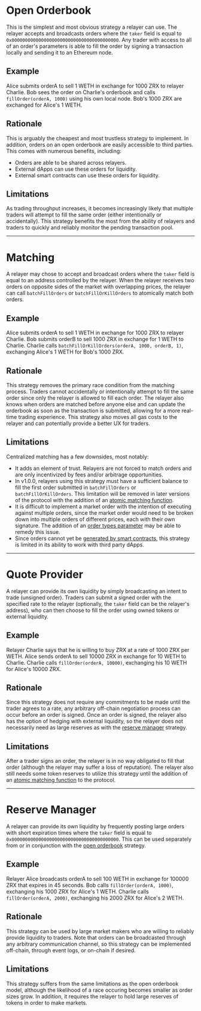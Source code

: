 # Open Orderbook

This is the simplest and most obvious strategy a relayer can use. The relayer accepts and broadcasts orders where the `taker` field is equal to `0x0000000000000000000000000000000000000000`. Any trader with access to all of an order's parameters is able to fill the order by signing a transaction locally and sending it to an Ethereum node.

## Example

Alice submits orderA to sell 1 WETH in exchange for 1000 ZRX to relayer Charlie. Bob sees the order on Charlie's orderbook and calls `fillOrder(orderA, 1000)` using his own local node. Bob's 1000 ZRX are exchanged for Alice's 1 WETH.

## Rationale

This is arguably the cheapest and most trustless strategy to implement. In addition, orders on an open orderbook are easily accessible to third parties. This comes with numerous benefits, including:

-   Orders are able to be shared across relayers.
-   External dApps can use these orders for liquidity.
-   External smart contracts can use these orders for liquidity.

## Limitations

As trading throughput increases, it becomes increasingly likely that multiple traders will attempt to fill the same order (either intentionally or accidentally). This strategy benefits the most from the ability of relayers and traders to quickly and reliably monitor the pending transaction pool.

---

# Matching

A relayer may chose to accept and broadcast orders where the `taker` field is equal to an address controlled by the relayer. When the relayer receives two orders on opposite sides of the market with overlapping prices, the relayer can call `batchFillOrders` or `batchFillOrKillOrders` to atomically match both orders.

## Example

Alice submits orderA to sell 1 WETH in exchange for 1000 ZRX to relayer Charlie. Bob submits orderB to sell 1000 ZRX in exchange for 1 WETH to Charlie. Charlie calls `batchFillOrKillOrders(orderA, 1000, orderB, 1)`, exchanging Alice's 1 WETH for Bob's 1000 ZRX.

## Rationale

This strategy removes the primary race condition from the matching process. Traders cannot accidentally or intentionally attempt to fill the same order since only the relayer is allowed to fill each order. The relayer also knows when orders are matched before anyone else and can update the orderbook as soon as the transaction is submitted, allowing for a more real-time trading experience. This strategy also moves all gas costs to the relayer and can potentially provide a better UX for traders.

## Limitations

Centralized matching has a few downsides, most notably:

-   It adds an element of trust. Relayers are not forced to match orders and are only incentivized by fees and/or arbitrage opportunities.
-   In v1.0.0, relayers using this strategy must have a sufficient balance to fill the first order submitted in `batchFillOrders` or `batchFillOrKillOrders`. This limitation will be removed in later versions of the protocol with the addition of an [atomic matching function](https://github.com/0xProject/ZEIPs/issues/2).
-   It is difficult to implement a market order with the intention of executing against multiple orders, since the market order would need to be broken down into multiple orders of different prices, each with their own signature. The addition of an [order types parameter](https://github.com/0xProject/ZEIPs/issues/4) may be able to remedy this issue.
-   Since orders cannot yet be [generated by smart contracts](https://github.com/0xProject/ZEIPs/issues/1), this strategy is limited in its ability to work with third party dApps.

---

# Quote Provider

A relayer can provide its own liquidity by simply broadcasting an intent to trade (unsigned order). Traders can submit a signed order with the specified rate to the relayer (optionally, the `taker` field can be the relayer's address), who can then choose to fill the order using owned tokens or external liquidity.

## Example

Relayer Charlie says that he is willing to buy ZRX at a rate of 1000 ZRX per WETH. Alice sends orderA to sell 10000 ZRX in exchange for 10 WETH to Charlie. Charlie calls `fillOrder(orderA, 10000)`, exchanging his 10 WETH for Alice's 10000 ZRX.

## Rationale

Since this strategy does not require any commitments to be made until the trader agrees to a rate, any arbitrary off-chain negotiation process can occur before an order is signed. Once an order is signed, the relayer also has the option of hedging with external liquidity, so the relayer does not necessarily need as large reserves as with the [reserve manager](#reserve-manager) strategy.

## Limitations

After a trader signs an order, the relayer is in no way obligated to fill that order (although the relayer may suffer a loss of reputation). The relayer also still needs some token reserves to utilize this strategy until the addition of an [atomic matching function](https://github.com/0xProject/ZEIPs/issues/2) to the protocol.

---

# Reserve Manager

A relayer can provide its own liquidity by frequently posting large orders with short expiration times where the `taker` field is equal to `0x0000000000000000000000000000000000000000`. This can be used separately from or in conjunction with the [open orderbook](#open-orderbook) strategy.

## Example

Relayer Alice broadcasts orderA to sell 100 WETH in exchange for 100000 ZRX that expires in 45 seconds. Bob calls `fillOrder(orderA, 1000)`, exchanging his 1000 ZRX for Alice's 1 WETH. Charlie calls `fillOrder(orderA, 2000)`, exchanging his 2000 ZRX for Alice's 2 WETH.

## Rationale

This strategy can be used by large market makers who are willing to reliably provide liquidity to traders. Note that orders can be broadcasted through any arbitrary communication channel, so this strategy can be implemented off-chain, through event logs, or on-chain if desired.

## Limitations

This strategy suffers from the same limitations as the open orderbook model, although the likelihood of a race occuring becomes smaller as order sizes grow. In addition, it requires the relayer to hold large reserves of tokens in order to make markets.
